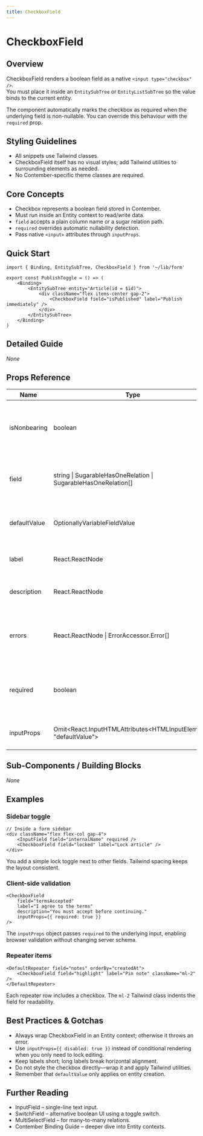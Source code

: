 ```yaml
---
title: CheckboxField
---
```


<!-- Edited by human: false -->
<!-- Examples count: 16 -->
<!-- Source examples: 1 -->
<!-- Playground examples: 5 -->
<!-- External examples: 10 -->
<!-- Import examples: 8 -->

# CheckboxField

## Overview
CheckboxField renders a boolean field as a native `<input type="checkbox" />`.  
You must place it inside an `EntitySubTree` or `EntityListSubTree` so the value binds to the current entity.

The component automatically marks the checkbox as required when the underlying field is non-nullable. You can override this behaviour with the `required` prop.

## Styling Guidelines
* All snippets use Tailwind classes.  
* CheckboxField itself has no visual styles; add Tailwind utilities to surrounding elements as needed.  
* No Contember-specific theme classes are required.

## Core Concepts
* Checkbox represents a boolean field stored in Contember.
* Must run inside an Entity context to read/write data.
* `field` accepts a plain column name or a sugar relation path.
* `required` overrides automatic nullability detection.
* Pass native `<input>` attributes through `inputProps`.

## Quick Start
```tsx
import { Binding, EntitySubTree, CheckboxField } from '~/lib/form'

export const PublishToggle = () => (
	<Binding>
		<EntitySubTree entity="Article(id = $id)">
			<div className="flex items-center gap-2">
				<CheckboxField field="isPublished" label="Publish immediately" />
			</div>
		</EntitySubTree>
	</Binding>
)
```

## Detailed Guide
_None_

## Props Reference
| Name | Type | Required | Default | Description |
|------|------|----------|---------|-------------|
| isNonbearing | boolean | Yes | – | Internal binding flag. Always pass the provided value. |
| field | string &#124; SugarableHasOneRelation &#124; SugarableHasOneRelation[] | Yes | – | Field name or relation path pointing to a boolean column. |
| defaultValue | OptionallyVariableFieldValue | Yes | – | Value applied when the entity is created. |
| label | React.ReactNode | Yes | – | Element displayed next to the checkbox. |
| description | React.ReactNode | Yes | – | Helper text rendered below the field. |
| errors | React.ReactNode &#124; ErrorAccessor.Error[] | Yes | – | Custom error messages or Contember error objects. |
| required | boolean | Yes | – | Forces HTML `required` attribute regardless of schema nullability. |
| inputProps | Omit&lt;React.InputHTMLAttributes&lt;HTMLInputElement&gt;, "defaultValue"&gt; | No | – | Native input props (e.g. `disabled`, `autoFocus`). |

## Sub-Components / Building Blocks
_None_

## Examples

### Sidebar toggle
```tsx
// Inside a form sidebar
<div className="flex flex-col gap-4">
	<InputField field="internalName" required />
	<CheckboxField field="locked" label="Lock article" />
</div>
```
You add a simple lock toggle next to other fields. Tailwind spacing keeps the layout consistent.

### Client-side validation
```tsx
<CheckboxField
	field="termsAccepted"
	label="I agree to the terms"
	description="You must accept before continuing."
	inputProps={{ required: true }}
/>
```
The `inputProps` object passes `required` to the underlying input, enabling browser validation without changing server schema.

### Repeater items
```tsx
<DefaultRepeater field="notes" orderBy="createdAt">
	<CheckboxField field="highlight" label="Pin note" className="ml-2" />
</DefaultRepeater>
```
Each repeater row includes a checkbox. The `ml-2` Tailwind class indents the field for readability.

## Best Practices & Gotchas
* Always wrap CheckboxField in an Entity context; otherwise it throws an error.
* Use `inputProps={{ disabled: true }}` instead of conditional rendering when you only need to lock editing.
* Keep labels short; long labels break horizontal alignment.
* Do not style the checkbox directly—wrap it and apply Tailwind utilities.
* Remember that `defaultValue` only applies on entity creation.

## Further Reading
* InputField – single-line text input.
* SwitchField – alternative boolean UI using a toggle switch.
* MultiSelectField – for many-to-many relations.
* Contember Binding Guide – deeper dive into Entity contexts.

<!-- End of Generated Documentation -->